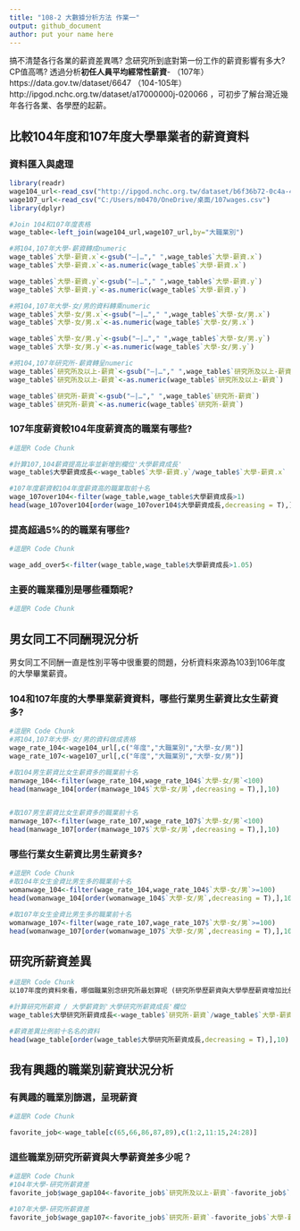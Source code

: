 ```yaml
---
title: "108-2 大數據分析方法 作業一"
output: github_document
author: put your name here
---
```


搞不清楚各行各業的薪資差異嗎? 念研究所到底對第一份工作的薪資影響有多大? CP值高嗎? 透過分析**初任人員平均經常性薪資**- （107年）https://data.gov.tw/dataset/6647 （104-105年）http://ipgod.nchc.org.tw/dataset/a17000000j-020066 ，可初步了解台灣近幾年各行各業、各學歷的起薪。

## 比較104年度和107年度大學畢業者的薪資資料

### 資料匯入與處理
```r
library(readr)
wage104_url<-read_csv("http://ipgod.nchc.org.tw/dataset/b6f36b72-0c4a-4b60-9254-1904e180ddb1/resource/98d5094d-7481-44b5-876a-715a496f922c/download/a17000000j-020066-mah.csv")
wage107_url<-read_csv("C:/Users/m0470/OneDrive/桌面/107wages.csv")
library(dplyr)

#Join 104和107年度表格
wage_table<-left_join(wage104_url,wage107_url,by="大職業別")

#將104,107年大學-薪資轉成numeric
wage_table$`大學-薪資.x`<-gsub("—|…"," ",wage_table$`大學-薪資.x`)
wage_table$`大學-薪資.x`<-as.numeric(wage_table$`大學-薪資.x`)

wage_table$`大學-薪資.y`<-gsub("—|…"," ",wage_table$`大學-薪資.y`)
wage_table$`大學-薪資.y`<-as.numeric(wage_table$`大學-薪資.y`)

#將104,107年大學-女/男的資料轉乘numeric
wage_table$`大學-女/男.x`<-gsub("—|…"," ",wage_table$`大學-女/男.x`)
wage_table$`大學-女/男.x`<-as.numeric(wage_table$`大學-女/男.x`)

wage_table$`大學-女/男.y`<-gsub("—|…"," ",wage_table$`大學-女/男.y`)
wage_table$`大學-女/男.y`<-as.numeric(wage_table$`大學-女/男.y`)

#將104,107年研究所-薪資轉呈numeric
wage_table$`研究所及以上-薪資`<-gsub("—|…"," ",wage_table$`研究所及以上-薪資`)
wage_table$`研究所及以上-薪資`<-as.numeric(wage_table$`研究所及以上-薪資`)

wage_table$`研究所-薪資`<-gsub("—|…"," ",wage_table$`研究所-薪資`)
wage_table$`研究所-薪資`<-as.numeric(wage_table$`研究所-薪資`)

```

### 107年度薪資較104年度薪資高的職業有哪些? 
```r
#這是R Code Chunk

#計算107,104薪資提高比率並新增到欄位'大學薪資成長'
wage_table$大學薪資成長<-wage_table$`大學-薪資.y`/wage_table$`大學-薪資.x`

#107年度薪資較104年度薪資高的職業取前十名
wage_107over104<-filter(wage_table,wage_table$大學薪資成長>1)
head(wage_107over104[order(wage_107over104$大學薪資成長,decreasing = T),],10)
```

### 提高超過5%的的職業有哪些? 
```r
#這是R Code Chunk

wage_add_over5<-filter(wage_table,wage_table$大學薪資成長>1.05)
```

### 主要的職業種別是哪些種類呢?
```r
#這是R Code Chunk
```

## 男女同工不同酬現況分析

男女同工不同酬一直是性別平等中很重要的問題，分析資料來源為103到106年度的大學畢業薪資。

### 104和107年度的大學畢業薪資資料，哪些行業男生薪資比女生薪資多?
```r
#這是R Code Chunk
#將104,107年大學-女/男的資料做成表格
wage_rate_104<-wage104_url[,c("年度","大職業別","大學-女/男")]
wage_rate_107<-wage107_url[,c("年度","大職業別","大學-女/男")]

#取104男生薪資比女生薪資多的職業前十名
manwage_104<-filter(wage_rate_104,wage_rate_104$`大學-女/男`<100)
head(manwage_104[order(manwage_104$`大學-女/男`,decreasing = T),],10)


#取107男生薪資比女生薪資多的職業前十名
manwage_107<-filter(wage_rate_107,wage_rate_107$`大學-女/男`<100)
head(manwage_107[order(manwage_107$`大學-女/男`,decreasing = T),],10)

```
### 哪些行業女生薪資比男生薪資多? 
```r
#這是R Code Chunk
#取104年女生金資比男生多的職業前十名
womanwage_104<-filter(wage_rate_104,wage_rate_104$`大學-女/男`>=100)
head(womanwage_104[order(womanwage_104$`大學-女/男`,decreasing = T),],10)

#取107年女生金資比男生多的職業前十名
womanwage_107<-filter(wage_rate_107,wage_rate_107$`大學-女/男`>=100)
head(womanwage_107[order(womanwage_107$`大學-女/男`,decreasing = T),],10)
```

## 研究所薪資差異


```r
#這是R Code Chunk
以107年度的資料來看，哪個職業別念研究所最划算呢 (研究所學歷薪資與大學學歷薪資增加比例最多)?

#計算研究所薪資 / 大學薪資到'大學研究所薪資成長'欄位
wage_table$大學研究所薪資成長<-wage_table$`研究所-薪資`/wage_table$`大學-薪資.y`

#薪資差異比例前十名名的資料
head(wage_table[order(wage_table$大學研究所薪資成長,decreasing = T),],10)  
```

## 我有興趣的職業別薪資狀況分析

### 有興趣的職業別篩選，呈現薪資
```r
#這是R Code Chunk

favorite_job<-wage_table[c(65,66,86,87,89),c(1:2,11:15,24:28)]

```

### 這些職業別研究所薪資與大學薪資差多少呢？
```r
#這是R Code Chunk
#104年大學-研究所薪資差
favorite_job$wage_gap104<-favorite_job$`研究所及以上-薪資`-favorite_job$`大學-薪資.x`

#107年大學-研究所薪資差
favorite_job$wage_gap107<-favorite_job$`研究所-薪資`-favorite_job$`大學-薪資.y`

```

